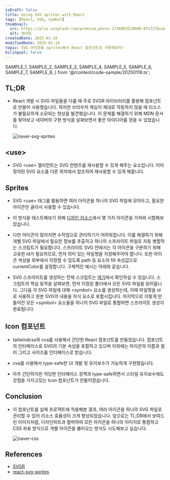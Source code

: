 ```yaml
---
isDraft: false
title: Using SVG sprites with React
tags: [React, SVG, Symbol]
thumbnail:
  src: https://plus.unsplash.com/premium_photo-1736803528008-0f172fbca646?q=80&w=3270&auto=format&fit=crop&ixlib=rb-4.0.3&ixid=M3wxMjA3fDB8MHxwaG90by1wYWdlfHx8fGVufDB8fHx8fA%3D%3D
  alt: 썸네일
createdDate: 2025-01-18
modifiedDate: 2025-01-19
topic: SVG 아이콘을 sprites해서 React 컴포넌트로 사용해보자!
bilingual: false
---
```


  SAMPLE_1,
  SAMPLE_2,
  SAMPLE_3,
  SAMPLE_4,
  SAMPLE_5,
  SAMPLE_6,
  SAMPLE_7,
  SAMPLE_8,
} from '@/content/code-sample/20250118.ts';

## TL;DR

- React 개발 시 SVG 파일들을 다룰 때 주로 SVGR 라이브러리를 활용해 컴포넌트로 만들어 사용했습니다.
  하지만 브라우저 캐싱이 제대로 작동하지 않을 때 리소스가 불필요하게 소모되는 현상을 발견했습니다.
  이 문제를 해결하기 위해 MDN 문서를 찾아보고 네이버의 구현 방식을 살펴보면서 좋은 아이디어를 얻을 수 있었습니다.

  ![naver-svg-sprites](/images/blog/20250118/naver-svg-sprites.png)

## &lt;use&gt;

- SVG &lt;use&gt; 엘리먼트는 SVG 컨텐츠를 재사용할 수 있게 해주는 요소입니다.
  이미 정의된 SVG 요소를 다른 위치에서 참조하여 재사용할 수 있게 해줍니다.

<SyntaxHighlighter code={SAMPLE_1} lang="html" />

## Sprites

- SVG &lt;use&gt; 태그를 활용하면 여러 아이콘을 하나의 SVG 파일에 모아두고, 필요한 아이콘만 골라서 사용할 수 있습니다.
- 이 방식을 테스트해보기 위해 [디자인 리소스](https://www.figma.com/community/file/1042482994486402696)에서 몇 가지 아이콘을 가져와 시험해보았습니다.
- 다만 아이콘이 많아지면 수작업으로 관리하기가 어려워집니다. 이를 해결하기 위해 개별 SVG 파일에서 필요한 정보를 추출하고 하나의 스프라이트 파일로 자동 병합하는 스크립트가 필요합니다.
  스프라이트 SVG 안에서는 각 아이콘을 구분하기 위해 고유한 id가 필요하므로, 먼저 의미 있는 파일명을 지정해주어야 합니다.
  또한 아이콘 색상을 외부에서 지정할 수 있도록 path 등 요소의 fill 속성값으로 currentColor를 설정합니다. 구체적인 예시는 아래와 같습니다.

  <SyntaxHighlighter code={SAMPLE_2} lang="html" />

- SVG 스프라이트를 생성하는 전체 스크립트는 [여기](https://github.com/pillomon/react-svg-sprites/blob/main/sprites.ts)에서 확인하실 수 있습니다.
  스크립트의 핵심 동작을 살펴보면, 먼저 지정된 폴더에서 모든 SVG 파일을 읽어옵니다. 그다음 각 SVG 파일에 대해 &lt;symbol&gt; 요소를 생성하는데, 이때 파일명을 id로 사용하고 원본 SVG의 내용을 자식 요소로 포함시킵니다.
  마지막으로 이렇게 만들어진 모든 &lt;symbol&gt; 요소들을 하나의 SVG 파일로 통합하면 스프라이트 생성이 완료됩니다.

  <SyntaxHighlighter code={SAMPLE_3} lang="typescript" />

## Icon 컴포넌트

- tailwindcss와 cva를 사용해서 간단한 React 컴포넌트를 만들었습니다. 컴포넌트의 인터페이스로 SVG의 기본 속성을 포함하고 있으며 이외에는 아이콘의 이름과 컬러 그리고 사이즈를 인터페이스로 받습니다.

  <SyntaxHighlighter code={SAMPLE_4} lang="tsx" />

- cva를 사용해서 type-safe한 UI 개발 및 유지보수가 가능하게 구현했습니다.

  <SyntaxHighlighter code={SAMPLE_5} lang="ts" />

- 아주 간단하지만 적당한 인터페이스 정책과 type-safe하면서 스타일 유지보수에도 강점을 가지고있는 Icon 컴포넌트가 만들어졌습니다.

## Conclusion

- 이 컴포넌트를 실제 프로젝트에 적용해본 결과, 여러 아이콘을 하나의 SVG 파일로 관리할 수 있어 리소스 효율성이 크게 향상되었습니다.
  앞으로는 TL;DR에서 보여드린 이미지처럼, 디자인파트과 협력하여 모든 아이콘을 하나의 이미지로 통합하고 CSS 좌표 방식으로 개별 아이콘을 불러오는 방식도 시도해보고 싶습니다.

  ![naver-css](/images/blog/20250118/naver-css.png)

## References

- [SVGR](https://react-svgr.com)
- [react-svg-sprites](https://github.com/pillomon/react-svg-sprites)

